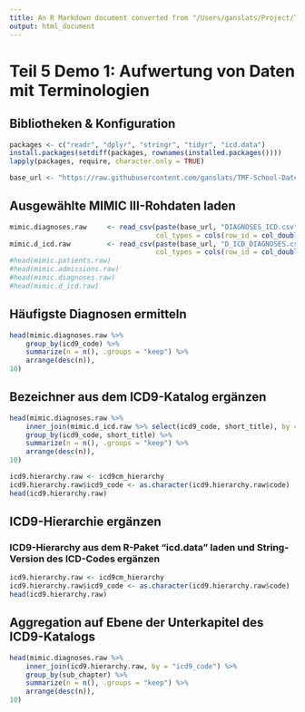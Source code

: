 ```yaml
---
title: An R Markdown document converted from "/Users/ganslats/Project/TMF-School/TMF-School-Datenanalyse-Visualisierung/Notebooks/teil-5-demo-01-aufwerten-terminologien.ipynb"
output: html_document
---
```


# Teil 5 Demo 1: Aufwertung von Daten mit Terminologien

## Bibliotheken & Konfiguration

```r
packages <- c("readr", "dplyr", "stringr", "tidyr", "icd.data")
install.packages(setdiff(packages, rownames(installed.packages())))
lapply(packages, require, character.only = TRUE)

base_url <- "https://raw.githubusercontent.com/ganslats/TMF-School-Datenanalyse-Visualisierung/master/Rohdaten/mimic-iii-demo/"
```

## Ausgewählte MIMIC III-Rohdaten laden

```r
mimic.diagnoses.raw     <- read_csv(paste(base_url, "DIAGNOSES_ICD.csv", sep=""),
                                    col_types = cols(row_id = col_double(), subject_id = col_double(), hadm_id = col_double(), seq_num = col_double(), icd9_code = col_character()))
mimic.d_icd.raw         <- read_csv(paste(base_url, "D_ICD_DIAGNOSES.csv", sep=""),
                                    col_types = cols(row_id = col_double(), icd9_code = col_character(), short_title = col_character(), long_title = col_character()))
#head(mimic.patients.raw)
#head(mimic.admissions.raw)
#head(mimic.diagnoses.raw)
#head(mimic.d_icd.raw)
```

## Häufigste Diagnosen ermitteln

```r
head(mimic.diagnoses.raw %>%
    group_by(icd9_code) %>%
    summarize(n = n(), .groups = "keep") %>%
    arrange(desc(n)),
10)
```

## Bezeichner aus dem ICD9-Katalog ergänzen

```r
head(mimic.diagnoses.raw %>%
    inner_join(mimic.d_icd.raw %>% select(icd9_code, short_title), by = "icd9_code") %>%
    group_by(icd9_code, short_title) %>%
    summarize(n = n(), .groups = "keep") %>%
    arrange(desc(n)),
10)
```

```r
icd9.hierarchy.raw <- icd9cm_hierarchy
icd9.hierarchy.raw$icd9_code <- as.character(icd9.hierarchy.raw$code)
head(icd9.hierarchy.raw)
```

## ICD9-Hierarchie ergänzen

### ICD9-Hierarchy aus dem R-Paket "icd.data" laden und String-Version des ICD-Codes ergänzen

```r
icd9.hierarchy.raw <- icd9cm_hierarchy
icd9.hierarchy.raw$icd9_code <- as.character(icd9.hierarchy.raw$code)
head(icd9.hierarchy.raw)
```

## Aggregation auf Ebene der Unterkapitel des ICD9-Katalogs

```r
head(mimic.diagnoses.raw %>%
    inner_join(icd9.hierarchy.raw, by = "icd9_code") %>%
    group_by(sub_chapter) %>%
    summarize(n = n(), .groups = "keep") %>%
    arrange(desc(n)),
10)
```

